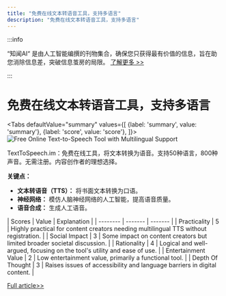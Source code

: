 ```yaml
---
title: "免费在线文本转语音工具，支持多语言"
description: "免费在线文本转语音工具，支持多语言"
---
```



:::info

“知闻AI“ 是由人工智能编撰的刊物集合，确保您只获得最有价值的信息，旨在助您消除信息差，突破信息茧房的局限。  [了解更多 >>](/zh-Hans/docs/guides)

:::

# 免费在线文本转语音工具，支持多语言


<Tabs
	defaultValue="summary"
	values={[
	{label: 'summary', value: 'summary'},
	{label: 'score', value: 'score'},
]}>
<TabItem value="summary">
<img
  src="https://image.informedainews.com/2024/06/09/To-vQz-1717900373-0.jpg"
  alt="Free Online Text-to-Speech Tool with Multilingual Support"
/>



TextToSpeech.im：免费在线工具，将文本转换为语音。支持50种语言，800种声音。无需注册。内容创作者的理想选择。

**关键点：**
- **文本转语音（TTS）：** 将书面文本转换为口语。
- **神经网络：** 模仿人脑神经网络的人工智能，提高语音质量。
- **语音合成：** 生成人工语音。
</TabItem>
<TabItem value="score">
	| Scores     | Value   | Explanation |
	| -------- | ------- | ------- |
	| Practicality  | 5    | Highly practical for content creators needing multilingual TTS without registration.    |
	| Social Impact | 3     | Some impact on content creators but limited broader societal discussion.    |
	| Rationality    | 4    | Logical and well-argued, focusing on the tool's utility and ease of use.    |
	| Entertainment Value    | 2    | Low entertainment value, primarily a functional tool.    |
	| Depth Of Thought    | 3    | Raises issues of accessibility and language barriers in digital content.    |
</TabItem>
</Tabs>

[Full article>>](https://github.com/ruanyf/weekly/issues/4599)
